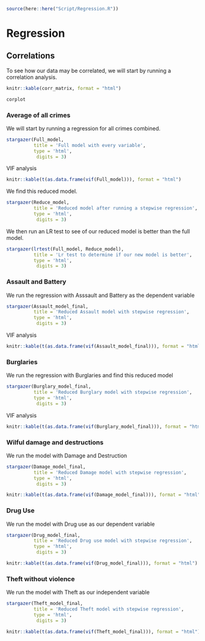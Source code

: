 
```r
source(here::here("Script/Regression.R"))
```

# Regression

## Correlations

To see how our data may be correlated, we will start by running a correlation analysis.

```r
knitr::kable(corr_matrix, format = "html")
```

```r
corplot
```

### Average of all crimes

We will start by running a regression for all crimes combined. 
```r
stargazer(Full_model,
          title = 'Full model with every variable',
          type = 'html',
           digits = 3)
```

VIF analysis
```r
knitr::kable(t(as.data.frame(vif(Full_model))), format = "html")
```


We find this reduced model.

```r
stargazer(Reduce_model,
          title = 'Reduced model after running a stepwise regression',
          type = 'html',
           digits = 3)
```

We then run an LR test to see of our reduced model is better than the full model.
```r
stargazer(lrtest(Full_model, Reduce_model),
          title = 'Lr test to determine if our new model is better',
          type = 'html',
           digits = 3)
```
### Assault and Battery

We run the regression with Asssault and Battery as the dependent variable
```r
stargazer(Assault_model_final,
          title = 'Reduced Assault model with stepwise regression',
          type = 'html',
           digits = 3)
```

VIF analysis
```r
knitr::kable(t(as.data.frame(vif(Assault_model_final))), format = "html")
```

### Burglaries

We run the regression with Burglaries and find this reduced model
```r
stargazer(Burglary_model_final,
          title = 'Reduced Burglary model with stepwise regression',
          type = 'html',
           digits = 3)
```

VIF analysis
```r
knitr::kable(t(as.data.frame(vif(Burglary_model_final))), format = "html")
```

### Wilful damage and destructions

We run the model with Damage and Destruction
```r
stargazer(Damage_model_final,
          title = 'Reduced Damage model with stepwise regression',
          type = 'html',
           digits = 3)
```

```r
knitr::kable(t(as.data.frame(vif(Damage_model_final))), format = "html")
```

### Drug Use

We run the model with Drug use as our dependent variable
```r
stargazer(Drug_model_final,
          title = 'Reduced Drug use model with stepwise regression',
          type = 'html',
           digits = 3)
```

```r
knitr::kable(t(as.data.frame(vif(Drug_model_final))), format = "html")
```


### Theft without violence

We run the model with Theft as our independent variable
```r
stargazer(Theft_model_final,
          title = 'Reduced Theft model with stepwise regression',
          type = 'html',
           digits = 3)
```

```r
knitr::kable(t(as.data.frame(vif(Theft_model_final))), format = "html")
```